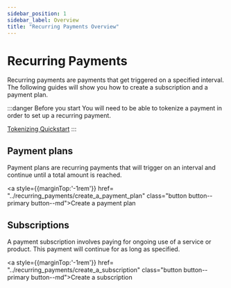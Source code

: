 ```yaml
---
sidebar_position: 1
sidebar_label: Overview
title: "Recurring Payments Overview"
---
```





# Recurring Payments
Recurring payments are payments that get triggered on a specified interval. The following guides will show you how to create a subscription and a payment plan. 

:::danger Before you start
You will need to be able to tokenize a payment in order to set up a recurring payment. 

<a href= "../../main/online_payments/tokenizing/quickstart" class="button button--primary button--md">Tokenizing Quickstart</a>
:::

## Payment plans
Payment plans are recurring payments that will trigger on an interval and continue until a total amount is reached. 

<a style={{marginTop:'-1rem'}} href= "../recurring_payments/create_a_payment_plan" class="button button--primary button--md">Create a payment plan</a>

## Subscriptions
A payment subscription involves paying for ongoing use of a service or product. This payment will continue for as long as specified.

<a style={{marginTop:'-1rem'}} href= "../recurring_payments/create_a_subscription" class="button button--primary button--md">Create a subscription</a>






